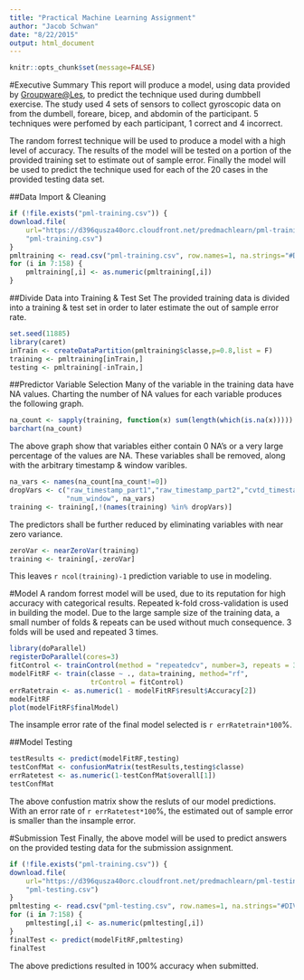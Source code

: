 ```yaml
---
title: "Practical Machine Learning Assignment"
author: "Jacob Schwan"
date: "8/22/2015"
output: html_document
---
```


```r
knitr::opts_chunk$set(message=FALSE)
```

#Executive Summary
This report will produce a model, using data provided by 
[Groupware@Les](http://groupware.les.inf.puc-rio.br/har), to predict the
technique used during dumbbell exercise. The study used 4 sets of sensors to
collect gyroscopic data on from the dumbell, foreare, bicep, and abdomin of the
participant.  5 techniques were perfomed by each participant, 1 correct and 4 
incorrect.

The random forrest technique will be used to produce a model with a high level
of accuracy.  The results of the model will be tested on a portion of the
provided training set to estimate out of sample error.  Finally the model will
be used to predict the technique used for each of the 20 cases in the provided
testing data set.

##Data Import & Cleaning
```r
if (!file.exists("pml-training.csv")) {
download.file(
    url="https://d396qusza40orc.cloudfront.net/predmachlearn/pml-training.csv",
    "pml-training.csv")
}
pmltraining <- read.csv("pml-training.csv", row.names=1, na.strings="#DIV/0!")
for (i in 7:158) {
    pmltraining[,i] <- as.numeric(pmltraining[,i])
}
```

##Divide Data into Training & Test Set
The provided training data is divided into a training & test set in order to 
later estimate the out of sample error rate.

```r
set.seed(11885)
library(caret)
inTrain <- createDataPartition(pmltraining$classe,p=0.8,list = F)
training <- pmltraining[inTrain,]
testing <- pmltraining[-inTrain,]
```

##Predictor Variable Selection
Many of the variable in the training data have NA values.  Charting the number
of NA values for each variable produces the following graph.

``` r
na_count <- sapply(training, function(x) sum(length(which(is.na(x)))))
barchart(na_count)
```

The above graph show that variables either contain 0 NA's or a very large
percentage of the values are NA. These variables shall be removed, along with 
the arbitrary timestamp & window varibles.

``` r
na_vars <- names(na_count[na_count!=0])
dropVars <- c("raw_timestamp_part1","raw_timestamp_part2","cvtd_timestamp",
              "num_window", na_vars)
training <- training[,!(names(training) %in% dropVars)]
```

The predictors shall be further reduced by eliminating variables with near zero
variance.

``` r
zeroVar <- nearZeroVar(training)
training <- training[,-zeroVar]
```

This leaves `r ncol(training)-1` prediction variable to use in modeling.

#Model
A random forrest model will be used, due to its reputation for high accuracy
with categorical results.  Repeated k-fold cross-validation is used in 
building the model.  Due to the large sample size of the training data, a small
number of folds & repeats can be used without much consequence.  3 folds will be
used and repeated 3 times.

```r
library(doParallel)
registerDoParallel(cores=3)
fitControl <- trainControl(method = "repeatedcv", number=3, repeats = 3)
modelFitRF <- train(classe ~ ., data=training, method="rf",
                    trControl = fitControl)
errRatetrain <- as.numeric(1 - modelFitRF$result$Accuracy[2])
modelFitRF
plot(modelFitRF$finalModel)
```

The insample error rate of the final model selected is `r errRatetrain*100`%. 

##Model Testing
```r
testResults <- predict(modelFitRF,testing)
testConfMat <- confusionMatrix(testResults,testing$classe)
errRatetest <- as.numeric(1-testConfMat$overall[1])
testConfMat
```

The above confustion matrix show the resluts of our model predictions.  With an
error rate of `r errRatetest*100`%, the estimated out of sample error is smaller
than the insample error.

#Submission Test
Finally, the above model will be used to predict answers on the provided testing
data for the submission assignment.

```r
if (!file.exists("pml-training.csv")) {
download.file(
    url="https://d396qusza40orc.cloudfront.net/predmachlearn/pml-testing.csv",
    "pml-testing.csv")
}
pmltesting <- read.csv("pml-testing.csv", row.names=1, na.strings="#DIV/0!")
for (i in 7:158) {
    pmltesting[,i] <- as.numeric(pmltesting[,i])
}
finalTest <- predict(modelFitRF,pmltesting)
finalTest
```

The above predictions resulted in 100% accuracy when submitted.

